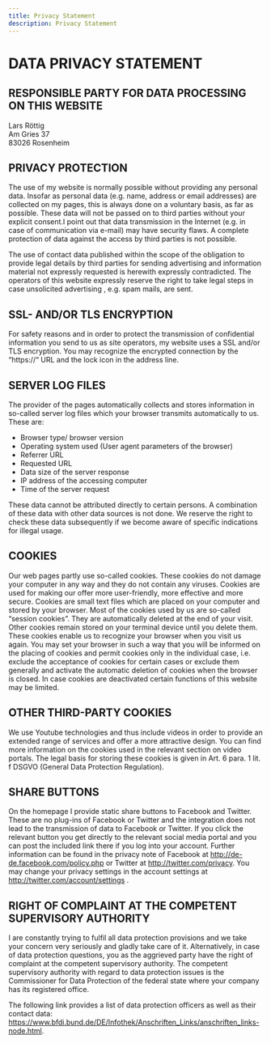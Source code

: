 ```yaml
---
title: Privacy Statement
description: Privacy Statement
---
```


# DATA PRIVACY STATEMENT

## RESPONSIBLE PARTY FOR DATA PROCESSING ON THIS WEBSITE

Lars Röttig<br/>
Am Gries 37<br/>
83026 Rosenheim<br/>

## PRIVACY PROTECTION
The use of my website is normally possible without providing any personal data. Insofar as personal data (e.g. name, address or email addresses) are collected on my pages, this is always done on a voluntary basis, as far as possible.  These data will not be passed on to third parties without your explicit consent.I point out that data transmission in the Internet (e.g. in case of communication via e-mail) may have security flaws. A complete protection of data against the access by third parties is not possible.

The use of contact data published within the scope of the obligation to provide legal details by third parties for sending advertising and information material not expressly requested is herewith expressly contradicted. The operators of this website expressly reserve the right to take legal steps in case unsolicited advertising , e.g. spam mails, are sent.

## SSL- AND/OR TLS ENCRYPTION
For safety reasons and in order to protect the transmission of confidential information you send to us as site operators, my website uses a SSL and/or TLS encryption. You may recognize the encrypted connection by the “https://“ URL and the lock icon in the address line.

## SERVER LOG FILES
The provider of the pages automatically collects and stores information in so-called server log files which your browser transmits automatically to us. These are:

* Browser type/ browser version
* Operating system used (User agent parameters of the browser)
* Referrer URL
* Requested URL
* Data size of the server response
* IP address of the accessing computer
* Time of the server request

These data cannot be attributed directly to certain persons. A combination of these data with other data sources is not done. We reserve the right to check these data subsequently if we become aware of specific indications for illegal usage.

## COOKIES
Our web pages partly use so-called cookies. These cookies do not damage your computer in any way and they do not contain any viruses. Cookies are used for making our offer more user-friendly, more effective and more secure. Cookies are small text files which are placed on your computer and stored by your browser. Most of the cookies used by us are so-called “session cookies”. They are automatically deleted at the end of your visit. Other cookies remain stored on your terminal device until you delete them. These cookies enable us to recognize your browser when you visit us again. You may set your browser in such a way that you will be informed on the placing of cookies and permit cookies only in the individual case, i.e. exclude the acceptance of cookies for certain cases or exclude them generally and activate the automatic deletion of cookies when the browser is closed. In case cookies are deactivated certain functions of this website may be limited.

## OTHER THIRD-PARTY COOKIES
We use Youtube technologies and thus include videos in order to provide an extended range of services and offer a more attractive design. You can find more information on the cookies used in the relevant section on video portals. The legal basis for storing these cookies is given in Art. 6 para. 1 lit. f DSGVO (General Data Protection Regulation).

## SHARE BUTTONS
On the homepage I provide static share buttons to Facebook and Twitter. These are no plug-ins of Facebook or Twitter and the integration does not lead to the transmission of data to Facebook or Twitter. If you click the relevant button you get directly to the relevant social media portal and you can post the included link there if you log into your account. Further information can be found in the privacy note of Facebook at http://de-de.facebook.com/policy.php or Twitter at http://twitter.com/privacy. You may change your privacy settings in the account settings at http://twitter.com/account/settings .

## RIGHT OF COMPLAINT AT THE COMPETENT SUPERVISORY AUTHORITY
I are constantly trying to fulfil all data protection provisions and we take your concern very seriously and gladly take care of it. Alternatively, in case of data protection questions, you as the aggrieved party have the right of complaint at the competent supervisory authority. The competent supervisory authority with regard to data protection issues is the Commissioner for Data Protection of the federal state where your company has its registered office.

The following link provides a list of data protection officers as well as their contact data: https://www.bfdi.bund.de/DE/Infothek/Anschriften_Links/anschriften_links-node.html.
